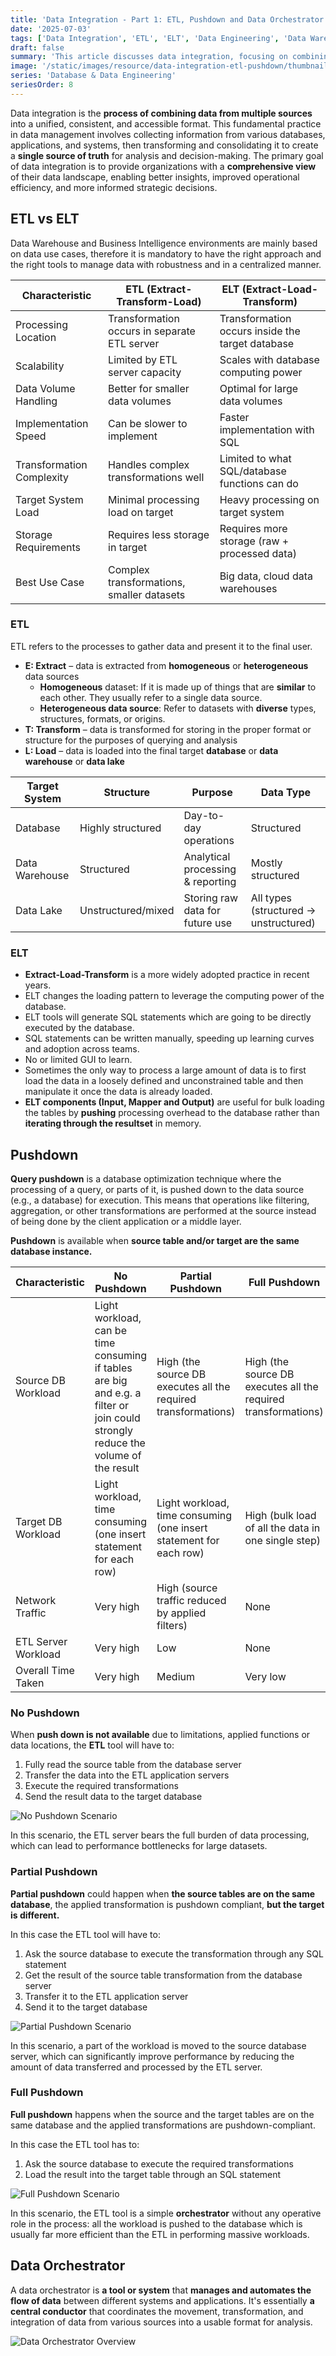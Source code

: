 ```yaml
---
title: 'Data Integration - Part 1: ETL, Pushdown and Data Orchestrator'
date: '2025-07-03'
tags: ['Data Integration', 'ETL', 'ELT', 'Data Engineering', 'Data Warehouse']
draft: false
summary: 'This article discusses data integration, focusing on combining data from multiple sources into a unified view for better analysis. It contrasts ETL (Extract, Transform, Load) and ELT (Extract, Load, Transform) methodologies, explaining their approaches to data handling. The article also highlights three types of ETL pushdown techniques and the concept of data orchestrators.'
image: '/static/images/resource/data-integration-etl-pushdown/thumbnail.png'
series: 'Database & Data Engineering'
seriesOrder: 8
---
```


<TOCInline toc={props.toc} asDisclosure toHeading={3} />

Data integration is the **process of combining data from multiple sources** into a unified, consistent, and accessible format. This fundamental practice in data management involves collecting information from various databases, applications, and systems, then transforming and consolidating it to create a **single source of truth** for analysis and decision-making. The primary goal of data integration is to provide organizations with a **comprehensive view** of their data landscape, enabling better insights, improved operational efficiency, and more informed strategic decisions.

## ETL vs ELT

Data Warehouse and Business Intelligence environments are mainly based on data use cases, therefore it is mandatory to have the right approach and the right tools to manage data with robustness and in a centralized manner.

| Characteristic            | ETL (Extract-Transform-Load)                 | ELT (Extract-Load-Transform)                     |
| ------------------------- | -------------------------------------------- | ------------------------------------------------ |
| Processing Location       | Transformation occurs in separate ETL server | Transformation occurs inside the target database |
| Scalability               | Limited by ETL server capacity               | Scales with database computing power             |
| Data Volume Handling      | Better for smaller data volumes              | Optimal for large data volumes                   |
| Implementation Speed      | Can be slower to implement                   | Faster implementation with SQL                   |
| Transformation Complexity | Handles complex transformations well         | Limited to what SQL/database functions can do    |
| Target System Load        | Minimal processing load on target            | Heavy processing on target system                |
| Storage Requirements      | Requires less storage in target              | Requires more storage (raw + processed data)     |
| Best Use Case             | Complex transformations, smaller datasets    | Big data, cloud data warehouses                  |

### ETL

ETL refers to the processes to gather data and present it to the final user.

- **E: Extract** – data is extracted from **homogeneous** or **heterogeneous** data sources
  - **Homogeneous** dataset: If it is made up of things that are **similar** to each other. They usually refer to a single data source.
  - **Heterogeneous data source**: Refer to datasets with **diverse** types, structures, formats, or origins.
- **T: Transform** – data is transformed for storing in the proper format or structure for the purposes of querying and analysis
- **L: Load** – data is loaded into the final target **database** or **data warehouse** or **data lake**

| Target System  | Structure          | Purpose                           | Data Type                             |
| -------------- | ------------------ | --------------------------------- | ------------------------------------- |
| Database       | Highly structured  | Day-to-day operations             | Structured                            |
| Data Warehouse | Structured         | Analytical processing & reporting | Mostly structured                     |
| Data Lake      | Unstructured/mixed | Storing raw data for future use   | All types (structured → unstructured) |

### ELT

- **Extract-Load-Transform** is a more widely adopted practice in recent years.
- ELT changes the loading pattern to leverage the computing power of the database.
- ELT tools will generate SQL statements which are going to be directly executed by the database.
- SQL statements can be written manually, speeding up learning curves and adoption across teams.
- No or limited GUI to learn.
- Sometimes the only way to process a large amount of data is to first load the data in a loosely defined and unconstrained table and then manipulate it once the data is already loaded.
- **ELT components (Input, Mapper and Output)** are useful for bulk loading the tables by **pushing** processing overhead to the database rather than **iterating through the resultset** in memory.

## Pushdown

**Query pushdown** is a database optimization technique where the processing of a query, or parts of it, is pushed down to the data source (e.g., a database) for execution. This means that operations like filtering, aggregation, or other transformations are performed at the source instead of being done by the client application or a middle layer.

**Pushdown** is available when **source table and/or target are the same database instance.**

| Characteristic      | No Pushdown                                                                                                                      | Partial Pushdown                                                   | Full Pushdown                                                  |
| ------------------- | -------------------------------------------------------------------------------------------------------------------------------- | ------------------------------------------------------------------ | -------------------------------------------------------------- |
| Source DB Workload  | Light workload, can be time consuming if tables are big and e.g. a filter or join could strongly reduce the volume of the result | High (the source DB executes all the required transformations)     | High (the source DB executes all the required transformations) |
| Target DB Workload  | Light workload, time consuming (one insert statement for each row)                                                               | Light workload, time consuming (one insert statement for each row) | High (bulk load of all the data in one single step)            |
| Network Traffic     | Very high                                                                                                                        | High (source traffic reduced by applied filters)                   | None                                                           |
| ETL Server Workload | Very high                                                                                                                        | Low                                                                | None                                                           |
| Overall Time Taken  | Very high                                                                                                                        | Medium                                                             | Very low                                                       |

### No Pushdown

When **push down is not available** due to limitations, applied functions or data locations, the **ETL** tool will have to:

1. Fully read the source table from the database server
2. Transfer the data into the ETL application servers
3. Execute the required transformations
4. Send the result data to the target database

![No Pushdown Scenario](/static/images/resource/data-integration-etl-pushdown/no-pushdown.png)

In this scenario, the ETL server bears the full burden of data processing, which can lead to performance bottlenecks for large datasets.

### Partial Pushdown

**Partial pushdown** could happen when **the source tables are on the same database**, the applied transformation is pushdown compliant, **but the target is different.**

In this case the ETL tool will have to:

1. Ask the source database to execute the transformation through any SQL statement
2. Get the result of the source table transformation from the database server
3. Transfer it to the ETL application server
4. Send it to the target database

![Partial Pushdown Scenario](/static/images/resource/data-integration-etl-pushdown/partial-pushdown.png)

In this scenario, a part of the workload is moved to the source database server, which can significantly improve performance by reducing the amount of data transferred and processed by the ETL server.

### Full Pushdown

**Full pushdown** happens when the source and the target tables are on the same database and the applied transformations are pushdown-compliant.

In this case the ETL tool has to:

1. Ask the source database to execute the required transformations
2. Load the result into the target table through an SQL statement

![Full Pushdown Scenario](/static/images/resource/data-integration-etl-pushdown/full-pushdown.png)

In this scenario, the ETL tool is a simple **orchestrator** without any operative role in the process: all the workload is pushed to the database which is usually far more efficient than the ETL in performing massive workloads.

## Data Orchestrator

A data orchestrator is **a tool or system** that **manages and automates the flow of data** between different systems and applications. It's essentially **a central conductor** that coordinates the movement, transformation, and integration of data from various sources into a usable format for analysis.

![Data Orchestrator Overview](/static/images/resource/data-integration-etl-pushdown/data-orchestrator.png)
